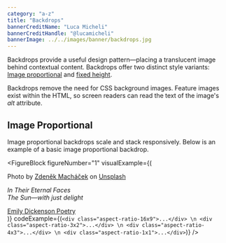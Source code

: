 ```yaml
---
category: "a-z"
title: "Backdrops"
bannerCreditName: "Luca Micheli"
bannerCreditHandle: "@lucamicheli" 
bannerImage: ../../images/banner/backdrops.jpg
---
```


<TextBlock>

Backdrops provide a useful design pattern—placing a translucent image behind contextual content. Backdrops offer two distinct style variants: <a href="#imageProportional">Image proportional</a> and <a href="#fixedHeight">fixed height</a>. 

</TextBlock>

<AccessibilitySpotlight>

Backdrops remove the need for CSS background images. Feature images exist within the HTML, so screen readers can read the text of the image's *alt* attribute.

</AccessibilitySpotlight>

<Divider id="aspect-ratio-sizes" />

<TextBlock>

## Image Proportional

Image proportional backdrops scale and stack responsively. Below is an example of a basic image proportional backdrop.

</TextBlock>

<FigureBlock
    figureNumber="1"
    visualExample={(
        <div class="backdrop theme-dark border-radius">
            <div class="backdrop__credit">
                <p>
                    Photo by <a href="https://unsplash.com/@zmachacek?utm_source=unsplash&utm_medium=referral&utm_content=creditCopyText" target="_blank">Zdeněk Macháček</a> on <a href="https://unsplash.com/collections/4468315/landscapes?utm_source=unsplash&utm_medium=referral&utm_content=creditCopyText" target="_blank">Unsplash</a>
                </p>
            </div>
            <div class="backdrop__image">
            </div>
            <div class="backdrop__cover">
                <div class="container text-align-center">
                    <p class="h4 text-shadow margin-bottom-3">
                    <em>In Their Eternal Faces<br />The Sun&#8212;with just delight</em>
                    </p>
                    <a class="button font-size-md theme-secondary" href="#1">Emily Dickenson Poetry</a>
                </div>
            </div>
        </div>
    )}
    codeExample={(`
    <div class="aspect-ratio-16x9">...</div> \n
    <div class="aspect-ratio-3x2">...</div> \n
    <div class="aspect-ratio-4x3">...</div> \n
    <div class="aspect-ratio-1x1">...</div>
    `)}
/>
